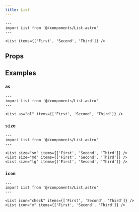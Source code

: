 ```yaml
---
title: List
---
```



```astro live
---
import List from '@/components/List.astro'
---

<List items={['First', 'Second', 'Third']} />
```

## Props

<Props />

## Examples

### `as`

```astro live
---
import List from '@/components/List.astro'
---

<List as="ol" items={['First', 'Second', 'Third']} />
```

### `size`

```astro live
---
import List from '@/components/List.astro'
---

<List size="sm" items={['First', 'Second', 'Third']} />
<List size="md" items={['First', 'Second', 'Third']} />
<List size="lg" items={['First', 'Second', 'Third']} />
```

### `icon`

```astro live
---
import List from '@/components/List.astro'
---

<List icon="check" items={['First', 'Second', 'Third']} />
<List icon="x" items={['First', 'Second', 'Third']} />
```
